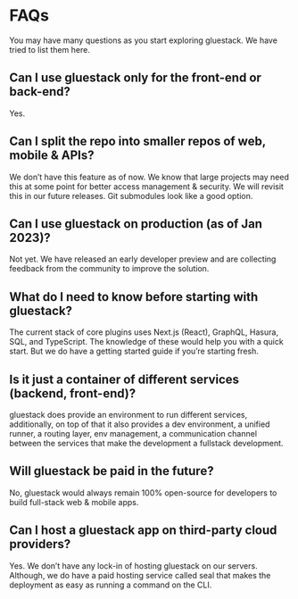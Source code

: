 # FAQs

You may have many questions as you start exploring gluestack. We have tried to list them here.

## Can I use gluestack only for the front-end or back-end?

Yes.

## Can I split the repo into smaller repos of web, mobile & APIs?

We don’t have this feature as of now. We know that large projects may need this at some point for better access management & security. We will revisit this in our future releases. Git submodules look like a good option.

## Can I use gluestack on production (as of Jan 2023)?

Not yet. We have released an early developer preview and are collecting feedback from the community to improve the solution.

## What do I need to know before starting with gluestack?

The current stack of core plugins uses Next.js (React), GraphQL, Hasura, SQL, and TypeScript. The knowledge of these would help you with a quick start. But we do have a getting started guide if you’re starting fresh.

## Is it just a container of different services (backend, front-end)?

gluestack does provide an environment to run different services, additionally, on top of that it also provides a dev environment, a unified runner, a routing layer, env management, a communication channel between the services that make the development a fullstack development.

## Will gluestack be paid in the future?

No, gluestack would always remain 100% open-source for developers to build full-stack web & mobile apps.

## Can I host a gluestack app on third-party cloud providers?

Yes. We don’t have any lock-in of hosting gluestack on our servers. Although, we do have a paid hosting service called seal that makes the deployment as easy as running a command on the CLI.
